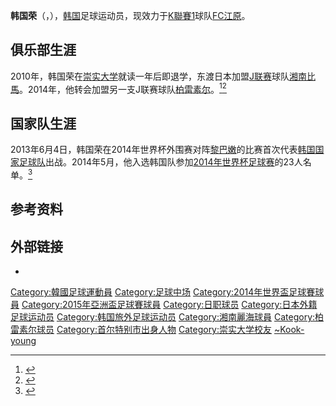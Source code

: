 {{noteta|G1=足球}}{{infobox Football biography
| name                = 韩国荣<br/><small>한국영</small>
| fullname            = 한국영<br/>Han Kook-young
| image               = [[File:Han_Kook-Young.jpg|150px]]  
| birth_date          = {{Birth date and age|1990|4|19}}
| birth_place         = [[韩国|韩国]][[首尔|首尔]]
| height              = {{height|m=1.83}}
| currentclub         = [[江原足球俱乐部|FC江原]]
| clubnumber          = 14
| position            = [[中场|中场]]
| youthyears1         = 2009
| youthclubs1         = [[崇实大学|崇实大学]]
| years1              = 2010–2013          | clubs1   = [[湘南比馬|湘南比馬]]   | caps1  = 106 | goals1    = 0
| years2              = 2013–2014              | clubs2   = [[柏雷素尔|柏雷素尔]]    | caps2  = 9   | goals2    = 0
| years3              = 2014–2016              | clubs3   = {{link-en|卡塔爾SC|Qatar SC}}    | caps3  = 47   | goals3    = 8
| years4              = 2016–2017              | clubs4   = [[加拉法体育俱乐部|艾加拉法]]    | caps4  = 26   | goals4    = 2
| years5              = 2017–              | clubs5   = [[江原足球俱乐部|FC江原]]    | caps5  = 57   | goals5    = 3
| nationalyears1      = 2007
| nationalteam1       = [[韩国17岁以下国家足球队|韩国U-17]] 
| nationalcaps1       = 
| nationalgoals1      = 
| nationalyears2      = 2011–2012
| nationalteam2       = [[韩国23岁以下国家足球队|韩国U-23]] 
| nationalcaps2       = 6
| nationalgoals2      = 0
| nationalyears3      = 2013–
| nationalteam3       = [[韩国国家足球队|韩国]]
| nationalcaps3       = 41
| nationalgoals3      = 0
| pcupdate            = 2020年5月10日04:11(UTC)
| ntupdate            = 2017年6月14日04:11(UTC)
}}
'''韩国荣'''（{{lang|ko|한국영}}，{{bd|1990年|4月19日|||catIdx=Han, Kook-young}}），[[韩国|韩国]]足球运动员，现效力于[[K聯賽1|K聯賽1]]球队[[江原足球俱乐部|FC江原]]。

==俱乐部生涯==
2010年，韩国荣在[[崇实大学|崇实大学]]就读一年后即退学，东渡日本加盟[[日本职业足球联赛|J联赛]]球队[[湘南比馬|湘南比馬]]。2014年，他转会加盟另一支J联赛球队[[柏雷素尔|柏雷素尔]]。<ref>{{Cite web|date=2014-01-17|url=http://isplus.live.joins.com/news/article/article.asp?total_id=13581893|title=[단독] ‘김남일 후계자’ 한국영, 일본 가시와 이적 확정 - 일간스포츠|publisher=Joins|accessdate=2014-04-16}}</ref><ref>{{Cite web|url=http://blog.reysol.co.jp/news/2014/016148.html|title=ハン グギョン選手が移籍加入|work=柏レイソル公式サイト|publisher=(株)日立柏レイソル|accessdate=2014-01-08|archive-url=https://web.archive.org/web/20140108081726/http://blog.reysol.co.jp/news/2014/016148.html|archive-date=2014-01-08|dead-url=yes}}</ref>

==国家队生涯==
2013年6月4日，韩国荣在2014年世界杯外围赛对阵[[黎巴嫩国家足球队|黎巴嫩]]的比赛首次代表[[韩国国家足球队|韩国国家足球队]]出战。2014年5月，他入选韩国队参加[[2014年世界杯足球赛|2014年世界杯足球赛]]的23人名单。<ref>{{Cite web |url=http://sports.sohu.com/20140508/n399296210.shtml |title=韩国世界杯23人名单：中超3将 前枪手锋煞领衔 |accessdate=2014-05-19 |archive-date=2014-05-18 |archive-url=https://web.archive.org/web/20140518190537/http://sports.sohu.com/20140508/n399296210.shtml |dead-url=no }}</ref>	

==参考资料==
{{reflist}}

== 外部链接 ==
* {{Instagram|kooky_han}}

{{2014年世界盃足球賽南韓參賽名單}}
{{2015年亞洲盃足球賽南韓參賽名單}}

{{DEFAULTSORT:Han, Kook-young}}
[[Category:韓國足球運動員|Category:韓國足球運動員]]
[[Category:足球中场|Category:足球中场]]
[[Category:2014年世界盃足球賽球員|Category:2014年世界盃足球賽球員]]
[[Category:2015年亞洲盃足球賽球員|Category:2015年亞洲盃足球賽球員]]
[[Category:日职球员|Category:日职球员]]
[[Category:日本外籍足球运动员|Category:日本外籍足球运动员]]
[[Category:韩国旅外足球运动员|Category:韩国旅外足球运动员]]
[[Category:湘南麗海球員|Category:湘南麗海球員]]
[[Category:柏雷素尔球员|Category:柏雷素尔球员]]
[[Category:首尔特别市出身人物|Category:首尔特别市出身人物]]
[[Category:崇实大学校友|Category:崇实大学校友]]
[[Category:韩姓|~Kook-young]]